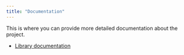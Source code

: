 ```yaml
---
title: "Documentation"
---
```


This is where you can provide more detailed documentation about the project.

* [Library documentation](../lib/)
